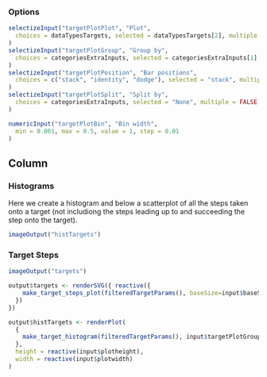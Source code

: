 
### Options
```r
selectizeInput("targetPlotPlot", "Plot",
  choices = dataTypesTargets, selected = dataTypesTargets[2], multiple = FALSE
)
selectizeInput("targetPlotGroup", "Group by",
  choices = categoriesExtraInputs, selected = categoriesExtraInputs[1], multiple = FALSE
)
selectizeInput("targetPlotPosition", "Bar positions",
  choices = c("stack", "identity", "dodge"), selected = "stack", multiple = FALSE
)
selectizeInput("targetPlotSplit", "Split by",
  choices = categoriesExtraInputs, selected = "None", multiple = FALSE
)

numericInput("targetPlotBin", "Bin width",
  min = 0.001, max = 0.5, value = 1, step = 0.01
)
```

Column
--------------------------------------------

### Histograms  {data-height=1000}
Here we create a histogram and below a scatterplot of all the steps taken onto a target (not includiong the steps leading up to and succeeding the step onto the target).
```r
imageOutput("histTargets")
```

### Target Steps  {data-height=1000}
```r
imageOutput("targets")
```


```r
output$targets <- renderSVG({ reactive({
    make_target_steps_plot(filteredTargetParams(), baseSize=input$baseSize)
  })
})

output$histTargets <- renderPlot(
  {
    make_target_histogram(filteredTargetParams(), input$targetPlotGroup, input$targetPlotSplit, input$targetPlotPlot, input$targetPlotBin, input$targetPlotPosition, baseSize = input$baseSize)
  },
  height = reactive(input$plotheight),
  width = reactive(input$plotwidth)
)
```